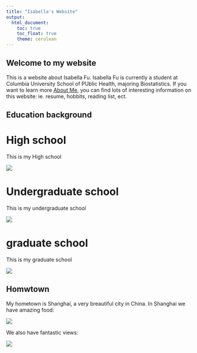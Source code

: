 ```yaml
---
title: "Isabella's Website"
output: 
  html_document:
    toc: true
    toc_float: true
    theme: cerulean
---
```

## Welcome to my website

This is a website about Isabella Fu. Isabella Fu is currently a student at Columbia University School of PUblic Health, majoring Biostatistics. If you want to learn more [About Me](about.html), you can find lots of interesting information on this website: ie.  resume, hobbits, reading list, ect. 

## Education background
# High school

 This is my High school
 
 ![](image/high school.jpg)
 
# Undergraduate school
 
 This is my undergraduate school
 
 ![](image/undergraduate.jpg)
 
# graduate school 
 
 This is my graduate school
 
 ![](image/graduate.jpg)
 
## Homwtown

My hometown is Shanghai, a very breautiful city in China. In Shanghai we have amazing food:

![](image/food.jpg)

We also have fantastic views:

![](image/view.jpg)




